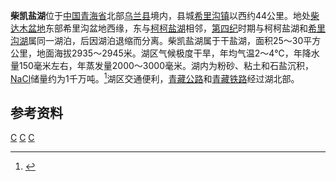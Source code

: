 {{Infobox_lake
 |湖泊名稱 =柴凯盐湖
 |湖泊照片 = 
 |湖泊照片標題 = 
 |測深圖 =
 |測深圖標題 =
 |湖泊所在地 = [[中国|中国]][[青海省|青海省]]
 |座標 = {{coord |37|01|N|98|00|E|display=inline,title|scale:500000_type:waterbody_region:CN}}
 |湖泊類別 = 干盐湖
 |流入 =
 |流出 = 
 |集水區面積 =
 |集水區國家 =
 |湖泊長度 =
 |湖泊闊度 = 
 |湖泊面積 =
 |平均深度 = 
 |最深深度 = 
 |水體體積 = 
 |湖水停留時間 =
 |湖岸線長度 =
 |海拔高度 = 
 |湖中島嶼 =
 |湖邊城鎮 =
}}
{{Location map
 |China Qinghai
 |mark=<!--dot-->Blue pog.svg
 |lat_deg=37|lat_min=01|lat_sec =
 |lon_deg=98|lon_min=00|lon_sec =
 |caption=柴凯盐湖在[[青海省|青海省]]的位置。
 |position=right
 |width=350
 |float=right
}}
'''柴凯盐湖'''位于[[中国|中国]][[青海省|青海省]]北部[[乌兰县|乌兰县]]境内，县城[[希里沟镇|希里沟镇]]以西约44公里。地处[[柴达木盆地|柴达木盆地]]东部希里沟盆地西缘，东与[[柯柯盐湖|柯柯盐湖]]相邻，[[第四纪|第四纪]]时期与柯柯盐湖和[[希里沟湖|希里沟湖]]属同一湖泊，后因湖泊退缩而分离。柴凯盐湖属于干盐湖，面积25～30平方公里，地面海拔2935～2945米。湖区气候极度干旱，年均气温2～4℃，年降水量150毫米左右，年蒸发量2000～3000毫米。湖内为粉砂、粘土和石盐沉积，[[氯化钠|NaCl]]储量约为1千万吨。<ref>{{cite book zh |author=王苏民 窦鸿身 |title=中国湖泊志 |format=M |edition=1 |location=北京 |publisher=科学出版社 |date=1998年|pages=434页|id= ISBN 7-03-006706-1}}</ref>湖区交通便利，[[青藏公路|青藏公路]]和[[青藏铁路|青藏铁路]]经过湖北部。
==参考资料==
{{reflist}}

[[Category:青海咸水湖|C]]
[[Category:海西湖泊|C]]
[[Category:乌兰县|C]]